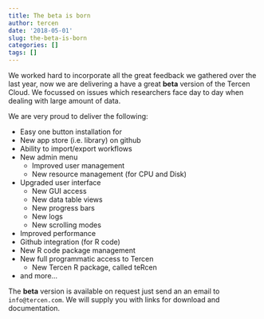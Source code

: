 ```yaml
---
title: The beta is born
author: tercen
date: '2018-05-01'
slug: the-beta-is-born
categories: []
tags: []
---
```


We worked hard to incorporate all the great feedback we gathered over the last year, now we are delivering a have a great __beta__ version of the Tercen Cloud. We focussed on issues which researchers face day to day when dealing with large amount of data.

We are very proud to deliver the following:

* Easy one button installation for 
* New app store (i.e. library) on github
* Ability to import/export workflows
* New admin menu
  - Improved user management
  - New resource management (for CPU and Disk) 
* Upgraded user interface
  - New GUI access
  - New data table views
  - New progress bars
  - New logs
  - New scrolling modes
* Improved performance
* Github integration (for R code)
* New R code package management
* New full programmatic access to Tercen
  - New Tercen R package, called teRcen
* and more...

The __beta__ version is available on request just send an an email to `info@tercen.com`. We will supply you with links for download and documentation.

